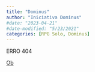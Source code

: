 ```yaml
---
title: "Dominus"
author: "Iniciativa Dominus"
#date: "2023-04-21"
#date-modified: "5/23/2021"
categories: [RPG Solo, Dominus]
---
```


<!-- ![](thumbnail.jpg) -->

ERRO 404

[Ob](dominus.md)

